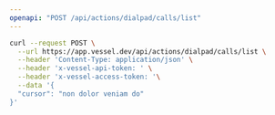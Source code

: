 ```yaml
---
openapi: "POST /api/actions/dialpad/calls/list"
---
```


<RequestExample>

```bash Request
curl --request POST \
  --url https://app.vessel.dev/api/actions/dialpad/calls/list \
  --header 'Content-Type: application/json' \
  --header 'x-vessel-api-token: ' \
  --header 'x-vessel-access-token: '\
  --data '{
  "cursor": "non dolor veniam do"
}'
```

</RequestExample>

